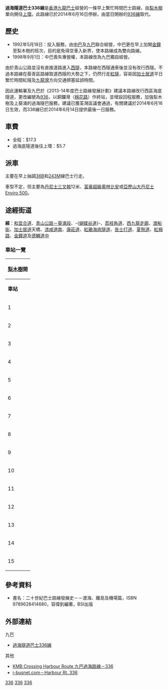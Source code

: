 {{公共汽車路線資訊
|路線名稱=過海隧道巴士336線
|外文名稱=Cross Harbor Tunnel Route 336
|外文語言=
|代表圖像=KMB Route 336.JPG
|圖像尺寸=
|代表圖像二=
|圖像尺寸二=
|經營者=九龍巴士
|所屬車廠=[[九巴荔枝角車廠|荔枝角車廠]]（L）-[[九巴青衣車廠|青衣分廠]]
|路線用車=不定，但主要為[[富豪奧林比安|富豪奧林比安]]
|路綫資訊=
|起點站=[[梨木樹公共運輸交匯處|梨木樹]]
|途經地點=[[西九龍走廊|西九龍走廊]] <br> [[紅磡海底隧道|紅磡海底隧道]]
|去程途經地點=
|回程途經地點=
|終點站=[[上環|上環]]
|路線性質=早上繁忙時間單程線
|全程行駛里程=
|單程行駛里程=19.2公里
|全程行車時間=
|單程行車時間=60分鐘
|服務時間=星期一至六0730-0800；假期暫停服務
|起點站服務時間=
|終點站服務時間=
|班次頻率=15分
|全程收費=$17.3
|分段收費站點=過紅隧後往上環：$5.7
|去程分段收費站點=
|回程分段收費站點=
|服務時間以外替代路線=九巴36M往葵芳轉乘港鐵
|主要競爭交通= 港鐵
|備註=
}}

'''過海隧道巴士336線'''是[[香港|香港]][[九龍巴士|九龍巴士]]經營的一條早上繁忙時間巴士路線，由[[梨木樹|梨木樹]]單向開往[[上環|上環]]。此路線已於2014年6月16日停辦，由當日開辦的[[過海隧道巴士936線|936線]]取代。

==歷史==
*1992年5月18日：投入服務，由[[中華汽車有限公司|中巴]]及[[九巴|九巴]]聯合經營，中巴更在早上加開[[金鐘|金鐘]]至梨木樹的班次，目的是免得空車入新界，使本路線成為雙向路線。
*1998年9月1日：中巴喪失專營權，本路線改為九巴獨自經營。

由於青山公路並沒有直接道路進入[[西隧|西隧]]，本路線在西隧通車後並沒有改行西隧。不過本路線在葵青區路線取道西隧的大勢之下，仍然行走[[紅隧|紅隧]]，容易因[[加士居道|加士居道]]平日繁忙時間紅隧及[[九龍灣|九龍灣]]方向交通擠塞延誤時間。

因此運輸署及九巴於《2013-14年度巴士路線發展計劃》建議本路線改行西區海底隧道，更改編號為[[過海隧道巴士936線|936]]，以銅鑼灣（[[棉花路|棉花路]]）作終站，並增設回程服務，加強梨木樹及上葵涌的過海隧巴服務，建議已獲荃灣區議會通過，有關建議於2014年6月16日生效，而336線已於2014年6月14日提供最後一日服務。

==車費==
*全程：$17.3
*過海底隧道後往上環：$5.7
{{fare-remarks|CHT|fcs=Y}}

==派車==
主要在早上抽調[[九龍巴士36B線|36B]]和[[九龍巴士243M線|243M]]線巴士行走。

車型不定，但主要為[[丹尼士三叉戟三型|丹尼士三叉戟]]12米、[[富豪超級奧林比安|富豪超級奧林比安]]或[[亞歷山大丹尼士Enviro_500|亞歷山大丹尼士Enviro 500]]。

==途經街道==
'''經'''：[[和宜合道|和宜合道]]、[[青山公路－葵涌段|青山公路－葵涌段]]、-{[[蝴蝶谷道|蝴蝶谷道]]}-、[[荔枝角道|荔枝角道]]、[[西九龍走廊|西九龍走廊]]、[[渡船街_(香港)|渡船街]]、[[加士居道|加士居道]]天橋、[[漆咸道南|漆咸道南]]、[[康莊道|康莊道]]、[[紅磡海底隧道|紅磡海底隧道]]、[[告士打道|告士打道]]、[[夏慤道|夏慤道]]、[[紅棉路|紅棉路]]、[[金鐘道|金鐘道]]及[[德輔道中|德輔道中]]

===車站一覽===
{| class="wikitable" style="text-align: center"
! colspan="3" | [[梨木樹|梨木樹]]開
|-
! '''車站'''||'''車站名稱'''||'''位置'''
|-
| 1||[[梨木樹|梨木樹]]巴士總站||[[梨木樹公共運輸交匯處|梨木樹公共運輸交匯處]]
|-
| 2||[[和宜合道運動場|和宜合道運動場]]||rowspan=4|[[和宜合道|和宜合道]]
|-
| 3||[[梨木道|梨木道]]
|-
| 4||[[藍田街|藍田街]]
|-
| 5||[[打磚坪街|打磚坪街]]
|-
| 6||[[石英徑|石英徑]]||rowspan=3|[[青山公路－葵涌段|青山公路－葵涌段]]
|-
| 7||[[業成街|業成街]]
|-
| 8||[[華員邨|華員邨]]
{{Routemapbreak|colspan=3|{{SR|5}}[[西九龍走廊|西九龍走廊]]至[[漆咸道南|漆咸道南]]；{{SR|1}}[[康莊道|康莊道]]、[[紅磡海底隧道|紅磡海底隧道]]}}
|-
| 9||[[伊利莎伯大廈|伊利莎伯大廈]]||rowspan=3|[[告士打道|告士打道]]
|-
| 10||[[舊灣仔警署|舊灣仔警署]]
|-
| 11||[[分域街|分域街]]
|-
| 12||[[海富中心|海富中心]]||[[夏愨道|夏愨道]]
|-
| 13||[[香港滙豐總行大廈|匯豐總行]]||rowspan=3|[[德輔道中|德輔道中]]
|-
| 14||[[利源東街|利源東街]]
|-
| 15||[[上環|上環]]（[[金龍中心|金龍中心]]）
|}

==參考資料==
*書名：二十世紀巴士路線發展史－－渡海、離島及機場篇，ISBN 9789628414680，容偉釗編著，BSI出版

==外部連結==
;九巴
*[http://www.kmb.hk/tc/services/search.html?busno=336 過海隧道巴士336線]
;其他
*[http://www.681busterminal.com/336.html KMB Crossing Harbour Route 九巴過海路線－336]
*[https://web.archive.org/web/20080406033718/http://www.i-busnet.com/busroute/harbour/harbourr336.php i-busnet.com－Harbour Rt. 336]

[[Category:已取消九龍巴士路線|336]]
[[Category:已取消過海隧道巴士路線|336]]
[[Category:前中華巴士路線|336]]